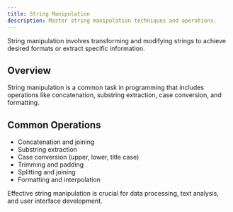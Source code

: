 ```yaml
---
title: String Manipulation
description: Master string manipulation techniques and operations.
---
```


String manipulation involves transforming and modifying strings to achieve desired formats or extract specific information.

## Overview

String manipulation is a common task in programming that includes operations like concatenation, substring extraction, case conversion, and formatting.

## Common Operations

- Concatenation and joining
- Substring extraction
- Case conversion (upper, lower, title case)
- Trimming and padding
- Splitting and joining
- Formatting and interpolation

Effective string manipulation is crucial for data processing, text analysis, and user interface development.